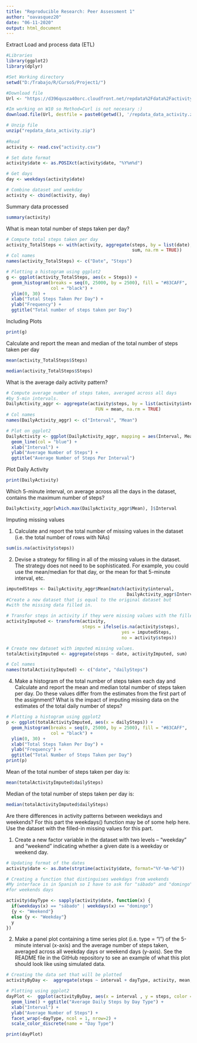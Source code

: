 ---
title: "Reproducible Research: Peer Assessment 1"
author: "oavasquez20"
date: "06-11-2020"
output: html_document
---

Extract Load and process data (ETL)

```{r ETL, message=FALSE,warning=FALSE}
#Libraries
library(ggplot2)
library(dplyr)

#Set Working directory
setwd("D:/Trabajo/R/Curso5/Project1/")

#Download file
Url <- "https://d396qusza40orc.cloudfront.net/repdata%2Fdata%2Factivity.zip"

#Im working on W10 so Method=Curl is not necesary :)
download.file(Url, destfile = paste0(getwd(), '/repdata_data_activity.zip'))

# Unzip file
unzip("repdata_data_activity.zip")
      
#Read
activity <- read.csv("activity.csv")

# Set date format
activity$date <- as.POSIXct(activity$date, "%Y%m%d")

# Get days
day <- weekdays(activity$date)

# Combine dataset and weekday
activity <- cbind(activity, day)
```

Summary data processed

```{r Summary,warning=FALSE}
summary(activity)
```

What is mean total number of steps taken per day?

```{r Question1,message=FALSE,warning=FALSE}
# Compute total steps taken per day
activity_TotalSteps <- with(activity, aggregate(steps, by = list(date), 
                                                sum, na.rm = TRUE))
# Col names
names(activity_TotalSteps) <- c("Date", "Steps")

# Plotting a histogram using ggplot2
g <- ggplot(activity_TotalSteps, aes(x = Steps)) + 
  geom_histogram(breaks = seq(0, 25000, by = 2500), fill = "#83CAFF", 
                 col = "black") + 
  ylim(0, 30) + 
  xlab("Total Steps Taken Per Day") + 
  ylab("Frequency") + 
  ggtitle("Total number of steps taken per Day")
```

Including Plots

```{r plot, echo=FALSE}
print(g)
```

Calculate and report the mean and median of the total number of steps taken per day

```{r mean}
mean(activity_TotalSteps$Steps)
```

```{r median}
median(activity_TotalSteps$Steps)
```

What is the average daily activity pattern?

```{r DailyActivity0,message=FALSE,warning=FALSE}
# Compute average number of steps taken, averaged across all days 
#by 5-min intervals.
DailyActivity_aggr <- aggregate(activity$steps, by = list(activity$interval), 
                                  FUN = mean, na.rm = TRUE)
# Col names
names(DailyActivity_aggr) <- c("Interval", "Mean")

# Plot on ggplot2
DailyActivity <- ggplot(DailyActivity_aggr, mapping = aes(Interval, Mean)) + 
  geom_line(col = "blue") +
  xlab("Interval") + 
  ylab("Average Number of Steps") + 
  ggtitle("Average Number of Steps Per Interval")
```

Plot Daily Activity

```{r DailyActivity, echo=FALSE}
print(DailyActivity)
```

Which 5-minute interval, on average across all the days in the dataset, contains the maximum number of steps?

```{r DailyActivity1}
DailyActivity_aggr[which.max(DailyActivity_aggr$Mean), ]$Interval
```

Imputing missing values

1. Calculate and report the total number of missing values in the 
dataset (i.e. the total number of rows with \color{red}{\verb|NA|}NAs)

```{r DailyActivity2}
sum(is.na(activity$steps))
```

2. Devise a strategy for filling in all of the missing values in the dataset. 
The strategy does not need to be sophisticated. For example, you could use 
the mean/median for that day, or the mean for that 5-minute interval, etc.

```{r DailyActivity3,message=FALSE,warning=FALSE}
imputedSteps <- DailyActivity_aggr$Mean[match(activity$interval, 
                                              DailyActivity_aggr$Interval)]
#Create a new dataset that is equal to the original dataset but 
#with the missing data filled in.

# Transfor steps in activity if they were missing values with the filled values from above.
activityImputed <- transform(activity, 
                             steps = ifelse(is.na(activity$steps), 
                                            yes = imputedSteps, 
                                            no = activity$steps))

# Create new dataset with imputed missing values.
totalActivityImputed <- aggregate(steps ~ date, activityImputed, sum)

# Col names
names(totalActivityImputed) <- c("date", "dailySteps")
```

4. Make a histogram of the total number of steps taken each day 
and Calculate and report the mean and median total number of 
steps taken per day. Do these values differ from the estimates 
from the first part of the assignment? What is the impact of 
imputing missing data on the estimates of the total daily number of steps?

```{r DailyActivity4, echo=FALSE}
# Plotting a histogram using ggplot2
p <- ggplot(totalActivityImputed, aes(x = dailySteps)) + 
  geom_histogram(breaks = seq(0, 25000, by = 2500), fill = "#83CAFF", 
                 col = "black") + 
  ylim(0, 30) + 
  xlab("Total Steps Taken Per Day") + 
  ylab("Frequency") + 
  ggtitle("Total Number of Steps Taken per Day")
print(p)
```

Mean of the total number of steps taken per day is:

```{r DailyActivityMean}
mean(totalActivityImputed$dailySteps)
```  

Median of the total number of steps taken per day is:

```{r DailyActivityMedian}
median(totalActivityImputed$dailySteps)
```  


Are there differences in activity patterns between weekdays and weekends?
For this part the \color{red}{\verb|weekdays()|}weekdays() function may 
be of some help here. Use the dataset with the filled-in missing values 
for this part.

1. Create a new factor variable in the dataset with two levels – “weekday” 
and “weekend” indicating whether a given date is a weekday or weekend day.

```{r Week,message=FALSE,warning=FALSE}
# Updating format of the dates
activity$date <- as.Date(strptime(activity$date, format="%Y-%m-%d"))

# Creating a function that distinguises weekdays from weekends
#My interface is in Spanish so I have to ask for "sábado" and "domingo"
#for weekends days

activity$dayType <- sapply(activity$date, function(x) {
  if(weekdays(x) == "sábado" | weekdays(x) == "domingo")
  {y <- "Weekend"}
  else {y <- "Weekday"}
  y
})

``` 

2. Make a panel plot containing a time series plot 
(i.e. \color{red}{\verb|type = "l"|}type = "l") of the 5-minute interval 
(x-axis) and the average number of steps taken, averaged across all weekday 
days or weekend days (y-axis). See the README file in the GitHub repository 
to see an example of what this plot should look like using simulated data.

```{r ByDay,message=FALSE,warning=FALSE}
# Creating the data set that will be plotted
activityByDay <-  aggregate(steps ~ interval + dayType, activity, mean, na.rm = TRUE)

# Plotting using ggplot2
dayPlot <-  ggplot(activityByDay, aes(x = interval , y = steps, color = dayType)) + 
  geom_line() + ggtitle("Average Daily Steps by Day Type") + 
  xlab("Interval") + 
  ylab("Average Number of Steps") +
  facet_wrap(~dayType, ncol = 1, nrow=2) +
  scale_color_discrete(name = "Day Type")
```

```{r Dayplot, echo=FALSE}
print(dayPlot) 
```













